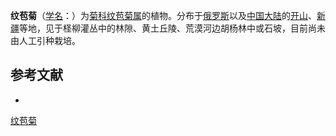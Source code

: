 {{Speciesbox
| name = 纹苞菊
| status = 
| status_system = 
| image = 
| genus = Russowia
| species = sogdiana
| authority = (Bunge) B. Fedtsch.
}}

'''纹苞菊'''（[[学名|学名]]：{{lang|la|''Russowia sogdiana''}}）为[[菊科|菊科]][[纹苞菊属|纹苞菊属]]的植物。分布于[[俄罗斯|俄罗斯]]以及[[中国大陆|中国大陆]]的[[开山|开山]]、[[新疆|新疆]]等地，见于柽柳灌丛中的林隙、黄土丘陵、荒漠河边胡杨林中或石坡，目前尚未由人工引种栽培。

== 参考文献 ==
<div class="references-small">
* {{cite web| url =http://www.bioinfo.cn/db05/KmzwSpecies.php?action=view&id=4779| title =纹苞菊| work =《中国高等植物数据库全库》| publisher =中国科学院微生物研究所| author =昆明植物研究所| accessdate =2009-02-25| deadurl =yes| archiveurl =https://web.archive.org/web/20160305045409/http://www.bioinfo.cn/db05/KmzwSpecies.php?action=view&id=4779| archivedate =2016-03-05}}
</div>
{{Taxonbar|from=Q15231440}}

[[Category:纹苞菊属|纹苞菊]]


{{植物小作品}}